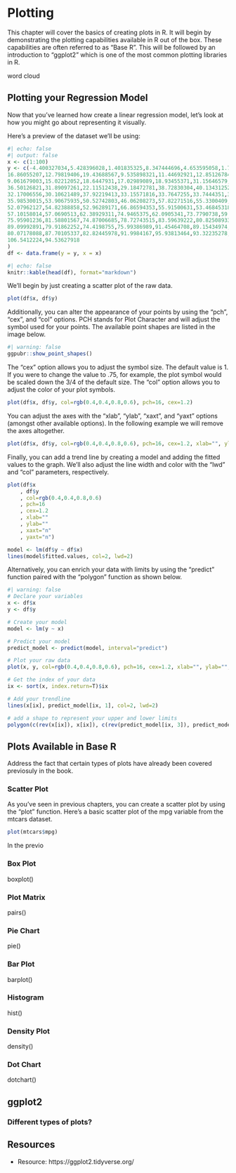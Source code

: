 # Plotting

This chapter will cover the basics of creating plots in R. It will begin by demonstrating the plotting capabilities available in R out of the box. These capabilities are often referred to as "Base R". This will be followed by an introduction to "ggplot2" which is one of the most common plotting libraries in R.

word cloud

## Plotting your Regression Model

Now that you've learned how create a linear regression model, let's look at how you might go about representing it visually.

Here's a preview of the dataset we'll be using:

```r
#| echo: false
#| output: false
x <- c(1:100)
y <- c(-4.400327034,5.428396028,1.401835325,8.347444696,4.653595058,1.768965792,2.301670121,2.906690807,
16.86055207,12.79819406,19.43688567,9.535898321,11.44692921,12.85126784,6.102193819,14.9299838,14.10825511,
9.061679003,15.02212052,18.6447931,17.02989089,18.93455371,31.15646579,21.87836403,19.74845288,26.59660838,
36.50126821,31.89097261,22.11512438,29.18472781,38.72830304,40.13431252,27.21738666,39.88887474,36.23490911,
32.17006556,30.10621489,37.92219413,33.15571816,33.7647255,33.7444351,34.12172411,37.19967163,45.34378315,
35.98530015,53.90675935,50.52742803,46.06208273,57.82271516,55.3300409,42.16904545,52.68638053,54.81650327,
52.07962127,54.82388858,52.96289171,66.86594353,55.91500631,53.46845318,69.93363692,63.77966506,56.9824017,
57.10158014,57.0690513,62.38929311,74.9465375,62.0905341,73.7790738,59.19482129,60.94042919,70.84003803,
75.95901236,81.58801567,74.87006685,78.72743515,83.59639222,80.82508933,76.42767133,71.59042346,83.83529445,
89.09992891,79.91862252,74.4198755,75.99386989,91.45464708,89.15434974,77.38263974,91.69502627,83.96595701,
80.07178088,87.70105337,82.82445978,91.9984167,95.93813464,93.32235278,100.9042819,87.4809175,102.1559695,
106.5412224,94.53627918
)
df <- data.frame(y = y, x = x)
```

```r
#| echo: false
knitr::kable(head(df), format="markdown")
```

We'll begin by just creating a scatter plot of the raw data.

```r
plot(df$x, df$y)
```

Additionally, you can alter the appearance of your points by using the “pch”, “cex”, and “col” options. PCH stands for Plot Character and will adjust the symbol used for your points. The available point shapes are listed in the image below.

```r
#| warning: false
ggpubr::show_point_shapes()
```

The “cex” option allows you to adjust the symbol size. The default value is 1. If you were to change the value to .75, for example, the plot symbol would be scaled down the 3/4 of the default size. The “col” option allows you to adjust the color of your plot symbols.

```r
plot(df$x, df$y, col=rgb(0.4,0.4,0.8,0.6), pch=16, cex=1.2)
```

You can adjust the axes with the “xlab”, “ylab”, “xaxt”, and “yaxt” options (amongst other available options). In the following example we will remove the axes altogether.

```r
plot(df$x, df$y, col=rgb(0.4,0.4,0.8,0.6), pch=16, cex=1.2, xlab="", ylab="", xaxt="n", yaxt="n")
```

Finally, you can add a trend line by creating a model and adding the fitted values to the graph. We’ll also adjust the line width and color with the “lwd” and “col” parameters, respectively.

```r
plot(df$x
    , df$y
    , col=rgb(0.4,0.4,0.8,0.6)
    , pch=16
    , cex=1.2
    , xlab=""
    , ylab=""
    , xaxt="n"
    , yaxt="n")

model <- lm(df$y ~ df$x)
lines(model$fitted.values, col=2, lwd=2)
```

Alternatively, you can enrich your data with limits by using the "predict" function paired with the "polygon" function as shown below.

```r
#| warning: false
# Declare your variables
x <- df$x
y <- df$y

# Create your model
model <- lm(y ~ x)

# Predict your model
predict_model <- predict(model, interval="predict")

# Plot your raw data
plot(x, y, col=rgb(0.4,0.4,0.8,0.6), pch=16, cex=1.2, xlab="", ylab="", xaxt="n", yaxt="n")

# Get the index of your data
ix <- sort(x, index.return=T)$ix

# Add your trendline
lines(x[ix], predict_model[ix, 1], col=2, lwd=2)

# add a shape to represent your upper and lower limits
polygon(c(rev(x[ix]), x[ix]), c(rev(predict_model[ix, 3]), predict_model[ix, 2]), col = rgb(0.7,0.7,0.7,0.4), border = NA)

```

## Plots Available in Base R

Address the fact that certain types of plots have already been covered previosuly in the book.

### Scatter Plot

As you've seen in previous chapters, you can create a scatter plot by using the "plot" function. Here's a basic scatter plot of the mpg variable from the mtcars dataset.

```r
plot(mtcars$mpg)
```

In the previo

### Box Plot

boxplot()

### Plot Matrix

pairs()

### Pie Chart

pie()

### Bar Plot

barplot()

### Histogram

hist()

### Density Plot

density()

### Dot Chart

dotchart()

## ggplot2

### Different types of plots?


## Resources
- Resource: https://ggplot2.tidyverse.org/